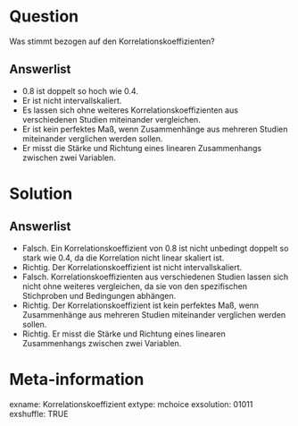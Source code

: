 Question 
======== 

Was stimmt bezogen auf den Korrelationskoeffizienten?

Answerlist
----------

* 0.8 ist doppelt so hoch wie 0.4.
* Er ist nicht intervallskaliert.
* Es lassen sich ohne weiteres Korrelationskoeffizienten aus verschiedenen Studien miteinander vergleichen.
* Er ist kein perfektes Maß, wenn Zusammenhänge aus mehreren Studien miteinander verglichen werden sollen.
* Er misst die Stärke und Richtung eines linearen Zusammenhangs zwischen zwei Variablen.

Solution
========

Answerlist
----------

* Falsch. Ein Korrelationskoeffizient von 0.8 ist nicht unbedingt doppelt so stark wie 0.4, da die Korrelation nicht linear skaliert ist.
* Richtig. Der Korrelationskoeffizient ist nicht intervallskaliert.
* Falsch. Korrelationskoeffizienten aus verschiedenen Studien lassen sich nicht ohne weiteres vergleichen, da sie von den spezifischen Stichproben und Bedingungen abhängen.
* Richtig. Der Korrelationskoeffizient ist kein perfektes Maß, wenn Zusammenhänge aus mehreren Studien miteinander verglichen werden sollen.
* Richtig. Er misst die Stärke und Richtung eines linearen Zusammenhangs zwischen zwei Variablen.

Meta-information
================
exname: Korrelationskoeffizient
extype: mchoice 
exsolution: 01011
exshuffle: TRUE

